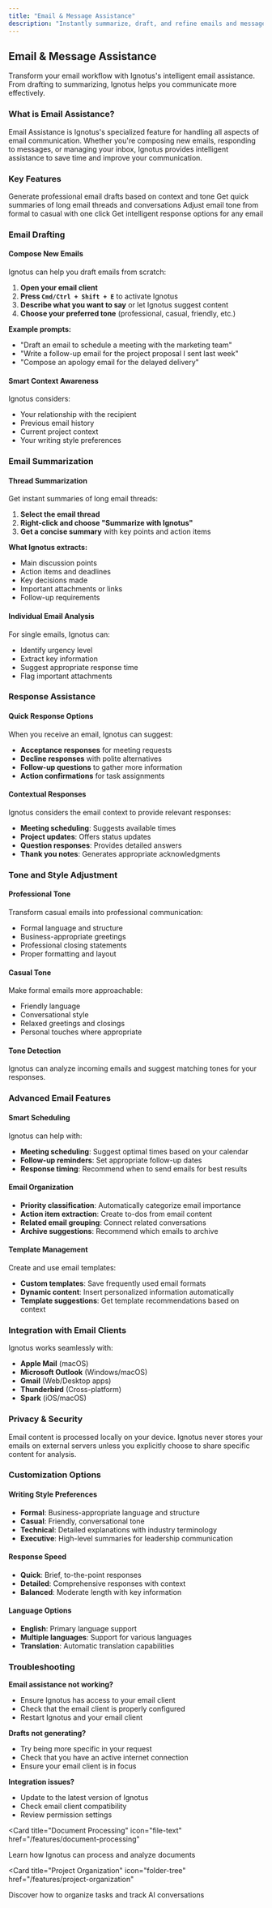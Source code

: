 ```yaml
---
title: "Email & Message Assistance"
description: "Instantly summarize, draft, and refine emails and messages with AI-powered assistance"
---
```


## Email & Message Assistance

Transform your email workflow with Ignotus's intelligent email assistance. From drafting to summarizing, Ignotus helps you communicate more effectively.

### What is Email Assistance?

Email Assistance is Ignotus's specialized feature for handling all aspects of email communication. Whether you're composing new emails, responding to messages, or managing your inbox, Ignotus provides intelligent assistance to save time and improve your communication.

### Key Features

<Columns cols={2}>
  <Card
    title="Smart Drafting"
    icon="pen-to-square"
  >
    Generate professional email drafts based on context and tone
  </Card>
  <Card
    title="Instant Summarization"
    icon="file-text"
  >
    Get quick summaries of long email threads and conversations
  </Card>
  <Card
    title="Tone Adjustment"
    icon="sliders"
  >
    Adjust email tone from formal to casual with one click
  </Card>
  <Card
    title="Response Suggestions"
    icon="reply"
  >
    Get intelligent response options for any email
  </Card>
</Columns>

### Email Drafting

#### Compose New Emails
Ignotus can help you draft emails from scratch:

1. **Open your email client**
2. **Press `Cmd/Ctrl + Shift + E`** to activate Ignotus
3. **Describe what you want to say** or let Ignotus suggest content
4. **Choose your preferred tone** (professional, casual, friendly, etc.)

**Example prompts:**
- "Draft an email to schedule a meeting with the marketing team"
- "Write a follow-up email for the project proposal I sent last week"
- "Compose an apology email for the delayed delivery"

#### Smart Context Awareness
Ignotus considers:
- Your relationship with the recipient
- Previous email history
- Current project context
- Your writing style preferences

### Email Summarization

#### Thread Summarization
Get instant summaries of long email threads:

1. **Select the email thread**
2. **Right-click and choose "Summarize with Ignotus"**
3. **Get a concise summary** with key points and action items

**What Ignotus extracts:**
- Main discussion points
- Action items and deadlines
- Key decisions made
- Important attachments or links
- Follow-up requirements

#### Individual Email Analysis
For single emails, Ignotus can:
- Identify urgency level
- Extract key information
- Suggest appropriate response time
- Flag important attachments

### Response Assistance

#### Quick Response Options
When you receive an email, Ignotus can suggest:

- **Acceptance responses** for meeting requests
- **Decline responses** with polite alternatives
- **Follow-up questions** to gather more information
- **Action confirmations** for task assignments

#### Contextual Responses
Ignotus considers the email context to provide relevant responses:
- **Meeting scheduling**: Suggests available times
- **Project updates**: Offers status updates
- **Question responses**: Provides detailed answers
- **Thank you notes**: Generates appropriate acknowledgments

### Tone and Style Adjustment

#### Professional Tone
Transform casual emails into professional communication:
- Formal language and structure
- Business-appropriate greetings
- Professional closing statements
- Proper formatting and layout

#### Casual Tone
Make formal emails more approachable:
- Friendly language
- Conversational style
- Relaxed greetings and closings
- Personal touches where appropriate

#### Tone Detection
Ignotus can analyze incoming emails and suggest matching tones for your responses.

### Advanced Email Features

#### Smart Scheduling
Ignotus can help with:
- **Meeting scheduling**: Suggest optimal times based on your calendar
- **Follow-up reminders**: Set appropriate follow-up dates
- **Response timing**: Recommend when to send emails for best results

#### Email Organization
- **Priority classification**: Automatically categorize email importance
- **Action item extraction**: Create to-dos from email content
- **Related email grouping**: Connect related conversations
- **Archive suggestions**: Recommend which emails to archive

#### Template Management
Create and use email templates:
- **Custom templates**: Save frequently used email formats
- **Dynamic content**: Insert personalized information automatically
- **Template suggestions**: Get template recommendations based on context

### Integration with Email Clients

Ignotus works seamlessly with:
- **Apple Mail** (macOS)
- **Microsoft Outlook** (Windows/macOS)
- **Gmail** (Web/Desktop apps)
- **Thunderbird** (Cross-platform)
- **Spark** (iOS/macOS)

### Privacy & Security

<Note>
Email content is processed locally on your device. Ignotus never stores your emails on external servers unless you explicitly choose to share specific content for analysis.
</Note>

### Customization Options

#### Writing Style Preferences
- **Formal**: Business-appropriate language and structure
- **Casual**: Friendly, conversational tone
- **Technical**: Detailed explanations with industry terminology
- **Executive**: High-level summaries for leadership communication

#### Response Speed
- **Quick**: Brief, to-the-point responses
- **Detailed**: Comprehensive responses with context
- **Balanced**: Moderate length with key information

#### Language Options
- **English**: Primary language support
- **Multiple languages**: Support for various languages
- **Translation**: Automatic translation capabilities

### Troubleshooting

**Email assistance not working?**
- Ensure Ignotus has access to your email client
- Check that the email client is properly configured
- Restart Ignotus and your email client

**Drafts not generating?**
- Try being more specific in your request
- Check that you have an active internet connection
- Ensure your email client is in focus

**Integration issues?**
- Update to the latest version of Ignotus
- Check email client compatibility
- Review permission settings

<Card
  title="Document Processing"
  icon="file-text"
  href="/features/document-processing"
>
  Learn how Ignotus can process and analyze documents
</Card>

<Card
  title="Project Organization"
  icon="folder-tree"
  href="/features/project-organization"
>
  Discover how to organize tasks and track AI conversations
</Card> 